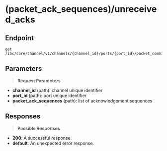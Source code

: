 # (packet_ack_sequences)/unreceived_acks

## Endpoint
```http
get /ibc/core/channel/v1/channels/{channel_id}/ports/{port_id}/packet_commitments/{packet_ack_sequences}/unreceived_acks
```

## Parameters
> **Request Parameters**

- **channel_id** (path): channel unique identifier
- **port_id** (path): port unique identifier
- **packet_ack_sequences** (path): list of acknowledgement sequences

## Responses
> **Possible Responses**

- **200**: A successful response.
- **default**: An unexpected error response.

